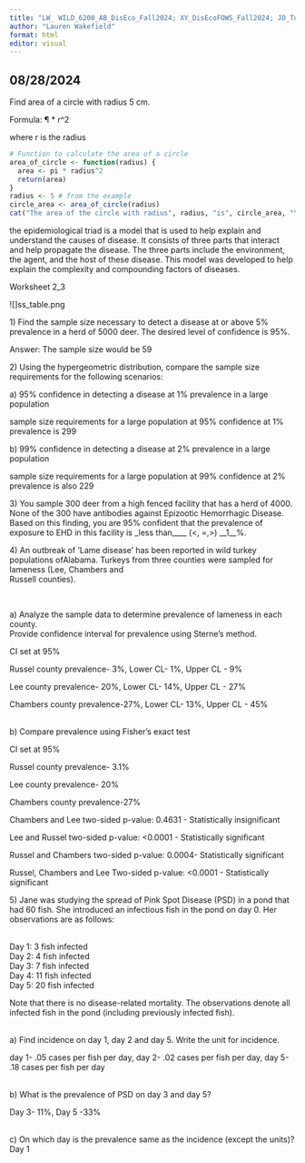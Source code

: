 ---
title: "LW_ WILD_6200_AB_DisEco_Fall2024; XY_DisEcoFOWS_Fall2024; JD_Tools_Fall2024"
author: "Lauren Wakefield"
format: html
editor: visual
---

## 08/28/2024

Find area of a circle with radius 5 cm.

Formula: ¶ \* r\^2

where r is the radius

```{r}
# Function to calculate the area of a circle
area_of_circle <- function(radius) {
  area <- pi * radius^2
  return(area)
}
radius <- 5 # from the example
circle_area <- area_of_circle(radius)
cat("The area of the circle with radius", radius, "is", circle_area, "\n")
```

the epidemiological triad is a model that is used to help explain and understand the causes of disease. It consists of three parts that interact and help propagate the disease. The three parts include the environment, the agent, and the host of these disease. This model was developed to help explain the complexity and compounding factors of diseases.

Worksheet 2_3

\![\]ss_table.png

1\) Find the sample size necessary to detect a disease at or above 5% prevalence in a herd of 5000 deer. The desired level of confidence is 95%.

Answer: The sample size would be 59

2\) Using the hypergeometric distribution, compare the sample size requirements for the following scenarios:

a\) 95% confidence in detecting a disease at 1% prevalence in a large population

sample size requirements for a large population at 95% confidence at 1% prevalence is 299

b\) 99% confidence in detecting a disease at 2% prevalence in a large population

sample size requirements for a large population at 99% confidence at 2% prevalence is also 229

3\) You sample 300 deer from a high fenced facility that has a herd of 4000. None of the 300 have antibodies against Epizootic Hemorrhagic Disease. Based on this finding, you are 95% confident that the prevalence of exposure to EHD in this facility is \_less than\_\_\_\_ (\<, =,\>) \_\_1\_\_%.

4\) An outbreak of ‘Lame disease’ has been reported in wild turkey populations ofAlabama. Turkeys from three counties were sampled for lameness (Lee, Chambers and\
Russell counties).

```         
```

\
a) Analyze the sample data to determine prevalence of lameness in each county.\
Provide confidence interval for prevalence using Sterne’s method.

CI set at 95%

Russel county prevalence- 3%, Lower CL- 1%, Upper CL - 9%

Lee county prevalence- 20%, Lower CL- 14%, Upper CL - 27%

Chambers county prevalence-27%, Lower CL- 13%, Upper CL - 45%

\
b) Compare prevalence using Fisher’s exact test

CI set at 95%

Russel county prevalence- 3.1%

Lee county prevalence- 20%

Chambers county prevalence-27%

Chambers and Lee two-sided p-value: 0.4631 - Statistically insignificant

Lee and Russel two-sided p-value: \<0.0001 - Statistically significant

Russel and Chambers two-sided p-value: 0.0004- Statistically significant

Russel, Chambers and Lee Two-sided p-value: \<0.0001 - Statistically significant

5\) Jane was studying the spread of Pink Spot Disease (PSD) in a pond that had 60 fish. She introduced an infectious fish in the pond on day 0. Her observations are as follows:

\
Day 1: 3 fish infected\
Day 2: 4 fish infected\
Day 3: 7 fish infected\
Day 4: 11 fish infected\
Day 5: 20 fish infected

Note that there is no disease-related mortality. The observations denote all infected fish in the pond (including previously infected fish).

\
a) Find incidence on day 1, day 2 and day 5. Write the unit for incidence.

day 1- .05 cases per fish per day, day 2- .02 cases per fish per day, day 5- .18 cases per fish per day

\
b) What is the prevalence of PSD on day 3 and day 5?

Day 3- 11%, Day 5 -33%

\
c) On which day is the prevalence same as the incidence (except the units)?\
Day 1
